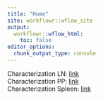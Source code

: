 ```yaml
---
title: "Home"
site: workflowr::wflow_site
output:
  workflowr::wflow_html:
    toc: false
editor_options:
  chunk_output_type: console
---
```


Characterization LN: [link](CharacterizationLN_CXCL13seurat.html)  
Characterization PP: [link](CharacterizePP_CXCL13seurat.html)  
Characterization Spleen: [link](CharacterizeSpleen_CXCL13seurat.html)  
